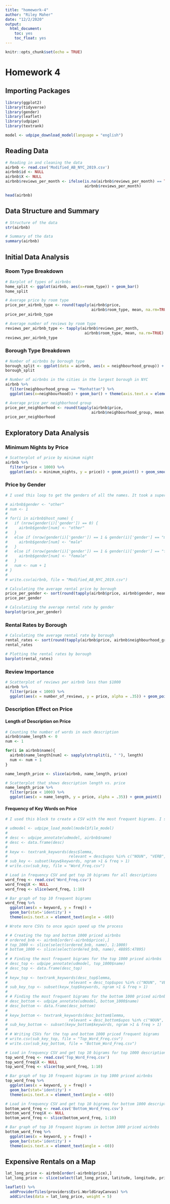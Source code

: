 ```yaml
---
title: "homework-4"
author: "Riley Maher"
date: "12/2/2020"
output: 
  html_document: 
    toc: yes
    toc_float: yes
---
```


```r
knitr::opts_chunk$set(echo = TRUE)
```

# Homework 4

## Importing Packages

```r
library(ggplot2)
library(tidyverse)
library(gender)
library(leaflet)
library(udpipe)
library(textrank)

model <- udpipe_download_model(language = "english")
```

## Reading Data

```r
# Reading in and cleaning the data
airbnb <- read.csv('Modified_AB_NYC_2019.csv')
airbnb$id <- NULL
airbnb$X <- NULL
airbnb$reviews_per_month <- ifelse(is.na(airbnb$reviews_per_month) == TRUE, 0,
                                   airbnb$reviews_per_month)

head(airbnb)
```

## Data Structure and Summary

```r
# Structure of the data
str(airbnb)
```

```r
# Summary of the data
summary(airbnb)
```

## Initial Data Analysis

### Room Type Breakdown

```r
# Barplot of types of airbnbs
home_split <- ggplot(airbnb, aes(x=room_type)) + geom_bar()
home_split
```

```r
# Average price by room type
price_per_airbnb_type <- round(tapply(airbnb$price,
                                      airbnb$room_type, mean, na.rm=TRUE), 2)
price_per_airbnb_type
```

```r
# Average number of reviews by room type
reviews_per_airbnb_type <- tapply(airbnb$reviews_per_month,
                                   airbnb$room_type, mean, na.rm=TRUE)
reviews_per_airbnb_type
```

### Borough Type Breakdown

```r
# Number of airbnbs by borough type
borough_split <- ggplot(data = airbnb, aes(x = neighbourhood_group)) + geom_bar()
borough_split
```

```r
# Number of airbnbs in the cities in the largest borough in NYC
airbnb %>%
  filter(neighbourhood_group == "Manhattan") %>%
  ggplot(aes(x=neighbourhood)) + geom_bar() + theme(axis.text.x = element_text(angle = 90))

```

```r
# Average price per neighborhood group
price_per_neighborhood <- round(tapply(airbnb$price,
                                      airbnb$neighbourhood_group, mean, na.rm=TRUE), 2)
price_per_neighborhood
```

## Exploratory Data Analysis

### Minimum Nights by Price

```r
# Scatterplot of price by minimum night
airbnb %>%
  filter(price < 1000) %>%
  ggplot(aes(x = minimum_nights, y = price)) + geom_point() + geom_smooth()

```

### Price by Gender

```r
# I used this loop to get the genders of all the names. It took a super long time so I created a new CSV with it. I left it here commented out to show you.

# airbnb$gender <- "other"
# num <- 1
# 
# for(i in airbnb$host_name) {
#   if (nrow(gender(i)['gender']) == 0) {
#     airbnb$gender[num] <- "other"
#   }
#   else if (nrow(gender(i)['gender']) == 1 & gender(i)['gender'] == "male"){
#     airbnb$gender[num] <- "male"
#   }
#   else if (nrow(gender(i)['gender']) == 1 & gender(i)['gender'] == "female"){
#     airbnb$gender[num] <- "female"
#   }
#   num <- num + 1
# }
# 
# write.csv(airbnb, file = "Modified_AB_NYC_2019.csv")

# Calculating the average rental price by borough
price_per_gender <- sort(round(tapply(airbnb$price, airbnb$gender, mean, na.rm=TRUE), 2))
price_per_gender

# Calculatiing the average rental rate by gender
barplot(price_per_gender)
```

### Rental Rates by Borough

```r
# Calculating the average rental rate by borough
rental_rates <- sort(round(tapply(airbnb$price, airbnb$neighbourhood_group, mean, na.rm=TRUE), 2))
rental_rates

# Plotting the rental rates by borough
barplot(rental_rates)
```

### Review Importance

```r
# Scatterplot of reviews per airbnb less than $1000
airbnb %>%
  filter(price < 1000) %>%
  ggplot(aes(x = number_of_reviews, y = price, alpha = .35)) + geom_point() + geom_smooth()

```

### Description Effect on Price

#### Length of Description on Price

```r
# Counting the number of words in each description
airbnb$name_length <- 0
num <- 1

for(i in airbnb$name){
  airbnb$name_length[num] <- sapply(strsplit(i, " "), length)
  num <- num + 1
}

name_length_price <- slice(airbnb, name_length, price)

# Scatterplot that shows description length vs. price
name_length_price %>%
  filter(price < 1000) %>%
  ggplot(aes(x = name_length, y = price, alpha = .35)) + geom_point()
```

#### Frequency of Key Words on Price

```r
# I used this block to create a CSV with the most frequent bigrams. I stored it in a CSV because it took pretty long to run. 

# udmodel <- udpipe_load_model(model$file_model)
# 
# desc <- udpipe_annotate(udmodel, airbnb$name)
# desc <- data.frame(desc)
# 
# keyw <- textrank_keywords(desc$lemma,
#                           relevant = desc$upos %in% c("NOUN", "VERB", "ADJ"))
# sub_key <- subset(keyw$keywords, ngram >1 & freq > 1)
# write.csv(sub_key, file = "Word_Freq.csv")
```

```r
# Load in frequency CSV and get top 10 bigrams for all descriptions
word_freq <- read.csv('Word_Freq.csv')
word_freq$X <- NULL
word_freq <- slice(word_freq, 1:10)

# Bar graph of top 10 frequent bigrams
word_freq %>%
  ggplot(aes(x = keyword, y = freq)) +
  geom_bar(stat='identity') +
  theme(axis.text.x = element_text(angle = -60))
```

```r
# Wrote more CSVs to once again speed up the process

# # Creating the top and bottom 1000 priced airbnbs
# ordered_bnb <- airbnb[order(-airbnb$price),]
# top_1000 <- slice(select(ordered_bnb, name), 1:1000)
# bottom_1000 <- slice(select(ordered_bnb, name), 48895:47895)
# 
# # Finding the most frequent bigrams for the top 1000 priced airbnbs
# desc_top <- udpipe_annotate(udmodel, top_1000$name)
# desc_top <- data.frame(desc_top)
# 
# keyw_top <- textrank_keywords(desc_top$lemma,
#                           relevant = desc_top$upos %in% c("NOUN", "VERB", "ADJ"))
# sub_key_top <- subset(keyw_top$keywords, ngram >1 & freq > 1)
# 
# # Finding the most frequent bigrams for the bottom 1000 priced airbnbs
# desc_bottom <- udpipe_annotate(udmodel, bottom_1000$name)
# desc_bottom <- data.frame(desc_bottom)
# 
# keyw_bottom <- textrank_keywords(desc_bottom$lemma,
#                           relevant = desc_bottom$upos %in% c("NOUN", "VERB", "ADJ"))
# sub_key_bottom <- subset(keyw_bottom$keywords, ngram >1 & freq > 1)
# 
# # Writing CSVs for the top and bottom 1000 priced frequent bigrams
# write.csv(sub_key_top, file = "Top_Word_Freq.csv")
# write.csv(sub_key_bottom, file = "Bottom_Word_Freq.csv")
```

```r
# Load in frequency CSV and get top 10 bigrams for top 1000 descriptions
top_word_freq <- read.csv('Top_Word_Freq.csv')
top_word_freq$X <- NULL
top_word_freq <- slice(top_word_freq, 1:10)

# Bar graph of top 10 frequent bigrams in top 1000 priced airbnbs
top_word_freq %>%
  ggplot(aes(x = keyword, y = freq)) +
  geom_bar(stat='identity') +
  theme(axis.text.x = element_text(angle = -60))
```



```r
# Load in frequency CSV and get top 10 bigrams for bottom 1000 descriptions
bottom_word_freq <- read.csv('Bottom_Word_Freq.csv')
bottom_word_freq$X <- NULL
bottom_word_freq <- slice(bottom_word_freq, 1:10)

# Bar graph of top 10 frequent bigrams in bottom 1000 priced airbnbs
bottom_word_freq %>%
  ggplot(aes(x = keyword, y = freq)) +
  geom_bar(stat='identity') +
  theme(axis.text.x = element_text(angle = -60))
```

## Expensive Rentals on a Map

```r
lat_long_price <- airbnb[order(-airbnb$price),]
lat_long_price <- slice(select(lat_long_price, latitude, longitude, price), 1:100)

leaflet() %>% 
  addProviderTiles(providers$Esri.WorldGrayCanvas) %>% 
  addCircles(data = lat_long_price, weight = 5)
```

